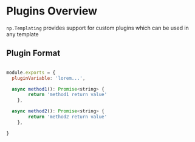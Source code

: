 
# Plugins Overview
`np.Templating` provides support for custom plugins which can be used in any template

## Plugin Format

```js

module.exports = {
  pluginVariable: 'lorem...',

  async method1(): Promise<string> {
		return 'method1 return value'
	},

  async method2(): Promise<string> {
		return 'method2 return value'
	},

}
```
